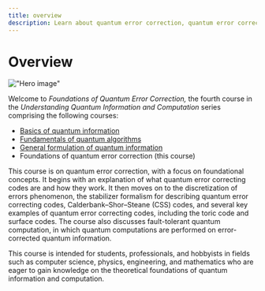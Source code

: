 ```yaml
---
title: overview
description: Learn about quantum error correction, quantum error correcting codes, and fault-tolerant quantum computation.
---
```


# Overview

!["Hero image"](/learning/images/courses/foundations-of-quantum-error-correction/hero.svg)

Welcome to *Foundations of Quantum Error Correction,* the fourth course in the *Understanding Quantum Information and Computation* series comprising the following courses:

- [Basics of quantum information](/learning/courses/basics-of-quantum-information)
- [Fundamentals of quantum algorithms](/learning/courses/fundamentals-of-quantum-algorithms)
- [General formulation of quantum information](/learning/courses/general-formulation-of-quantum-information)
- Foundations of quantum error correction (this course)

This course is on quantum error correction, with a focus on foundational concepts. 
It begins with an explanation of what quantum error correcting codes are and how they work. 
It then moves on to the discretization of errors phenomenon, the stabilizer formalism for 
describing quantum error correcting codes, Calderbank–Shor–Steane (CSS) codes, and several 
key examples of quantum error correcting codes, including the toric code and surface codes. 
The course also discusses fault-tolerant quantum computation, in which quantum computations 
are performed on error-corrected quantum information.

This course is intended for students, professionals, and hobbyists in fields such as computer science, physics, 
engineering, and mathematics who are eager to gain knowledge on the theoretical foundations of quantum information 
and computation.
